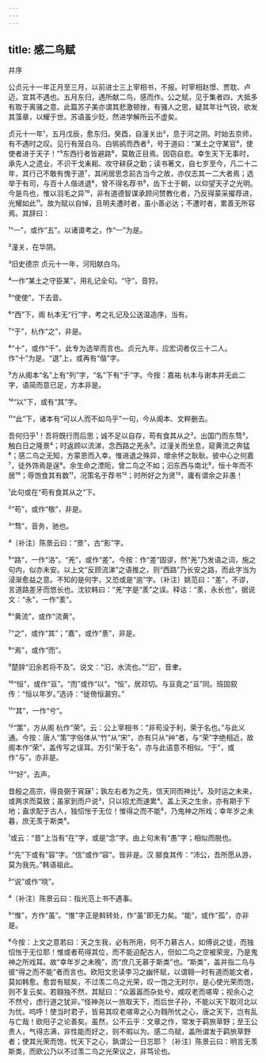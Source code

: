 ```yaml
---
---
---
```

title: 感二鸟赋
---



并序





公贞元十一年正月至三月，以前进士三上宰相书，不报。时宰相赵憬、贾耽、卢迈，宜其不遇也。五月东归，遇所献二鸟，感而作。公之赋，见于集者四，大抵多有取于离骚之意。此篇苏子美亦谓其悲激顿挫，有骚人之思，疑其年壮气锐，欲发其藻章，以耀于世。苏语虽少贬，然进学解所云不虚矣。

贞元十一年¹，五月戊辰，愈东归。癸酉，自潼关出²，息于河之阴。时始去京师，有不遇时之叹。见行有笼白乌、白鸲鹆而西者³，号于道曰：“某土之守某官⁴，使使者进于天子！”⁵东西行者皆避路⁶，莫敢正目焉。因窃自悲。幸生天下无事时，承先人之遗业，不识干戈耒耜、攻守耕获之勤；读书著文，自七岁至今，凡二十二年，其行己不敢有愧于道⁷，其闲居思念前古当今之故，亦仅志其一二大者焉；选举于有司，与百十人偕进退⁸，曾不得名荐书⁹，齿下士于朝，以仰望天子之光明。今是鸟也，惟以羽毛之异¹⁰，非有道德智谋承顾问赞教化者，乃反得蒙采擢荐进，光耀如此¹¹。故为赋以自悼，且明夫遭时者，虽小善必达；不遭时者，累善无所容焉。其辞曰：

¹“一”，或作“五”。以诸谱考之，作“一”为是。

²潼关，在华阴。

³旧史德宗 贞元十一年，河阳献白乌。

⁴一作“某土之守臣某”，用礼记全句。“守”，音狩。

⁵“使使”，下去音。

⁶“西”下，阁 杭本无“行”字，考之礼记及公送温造序，当有。

⁷“于”，杭作“之”，非是。

⁸“十”，或作“千”。此专为选举而言也。贞元九年，应宏词者仅三十二人。作“十”为是。“退”上，或再有“偕”字。

⁹方从阁本“名”上有“列”字，“名”下有“于”字。今按：嘉祐 杭本与谢本并无此二字，语简而意已足，方本非是。

¹⁰“以”下，或有“其”字。

¹¹“此”下，诸本有“可以人而不如鸟乎”一句，今从阁本、文粹删去。

吾何归乎¹！吾将既行而后思；诚不足以自存，苟有食其从之²。出国门而东骛³，触白日之隆景⁴；时返顾以流涕，念西路之羌永⁵。过潼关而坐息，窥黄流之奔猛⁶；感二鸟之无知，方蒙恩而入幸。惟进退之殊异，增余怀之耿耿。彼中心之何嘉⁷，徒外饰焉是逞⁸。余生命之湮阨，曾二鸟之不如；汩东西与南北⁹，恒十年而不居¹⁰；辱饱食其有数¹¹，况策名于荐书¹²；时所好之为贤¹³，庸有谓余之非愚！

¹此句或在“苟有食其从之”下。

²“苟”，或作“敬”，非是。

³“骛”，音务，驰也。

⁴〔补注〕陈景云曰：“景”，古“影”字。

⁵“路”，一作“洛”。“羌”，或作“差”。今按：作“差”固谬，然“羌”乃发语之词，施之句内，似亦未安。以上文“反顾流涕”之语推之，则“西路”乃长安之路，而此字当为浸渐愈益之意。不知的是何字，又恐或是“逾”字。〔补注〕姚范曰：“差”，不谬，言道路差牙而悠长也。沈钦韩曰：“羌”字是“羕”之误。释诂：“羕，永长也”，据说文：“永”，一作“羕”。

⁶“黄流”，或作“流黄”。

⁷“之”，或作“其”；“嘉”，或作“憙”，非是。

⁸“焉”，或作“而”。

⁹楚辞“汩余若将不及”。说文：“汩，水流也。”“汩”，音聿。

¹⁰“恒”，或作“亘”。“而”或作“以”。“恒”，居邓切。与亘竟之“亘”同。班固叙传：“恒以年岁。”选诗：“徙倚恒漏穷。”

¹¹“其”，一作“兮”。

¹²“策”，方从阁 杭作“荣”。云：公上宰相书：“非苟没于利，荣于名也。”与此义通。今按：唐人“策”字俗体从“竹”从“宋”，亦有只从“艸”者，与“荣”字绝相近，故阁本作“荣”，盖传写之误耳。方引“荣于名”，亦与此语意不相似。“于”，或作“与”，亦非是。

¹³“好”，去声。

昔殷之高宗，得良弼于宵寐¹；孰左右者为之先，信天同而神比²。及时运之未来，或两求而莫致；虽家到而户说³，只以招尤而速累⁴。盖上天之生余，亦有期于下地；盍求配于古人，独怊怅于无位！惟得之而不能⁵，乃鬼神之所戏；幸年岁之未暮，庶无羡于斯类⁶。

¹或云：“昔”上当有“在”字，或是“念”字。由上句末有“愚”字；相似而脱也。

²“先”下或有“容”字。“信”或作“容”。皆非是。汉 郦食其传：“沛公，吾所愿从游，莫为我先。”韩语祖此。

³“说”或作“晓”。

⁴〔补注〕陈景云曰：指光范上书不遇事。

⁵“惟”，方作“虽”。“惟”字正是斡转处，作“虽”即无力矣。“能”，或作“孤”，亦非是。

⁶今按：上文之意若曰：天之生我，必有所用，何不力慕古人，如傅说之徒，而独怊怅于无位耶！惟或者苟得其位，而不能迫配古人，但如二鸟之空被荣宠，乃是鬼神之所戏耳。故“幸年岁之未晚”，而“庶几无慕于斯类”也。“斯类”，盖并指二鸟与彼“得之而不能”者而言也。欧阳文忠读李习之幽怀赋，以谓翱一时有道而能文者，莫如韩愈。愈尝有赋矣，不过羡二鸟之光荣，叹一饱之无时尔，是心使光荣而饱，则不复云矣。若翱独不然，其赋曰：“众嚣嚣而杂处兮，咸叹老而嗟卑；视余心之不然兮，虑行道之犹非。”怪神尧以一旅取天下，而后世子孙，不能以天下取河北以为忧。呜呼！使当时君子，皆易其叹老嗟卑之心为翱所忧之心，唐之天下，岂有乱与亡哉！欧阳子之论善矣。虽然，公不云乎：文章之作，常发于羁旅草野；至王公贵人，气得志满，非性能而好之，则不暇以为。感二鸟赋，盖所谓发于羁旅草野者；使其光荣而饱，忧天下之心，孰谓公一日忘耶？〔补注〕陈景云曰：明言无羡斯类，而欧公乃以不过羡二鸟之光荣议之，非笃论也。